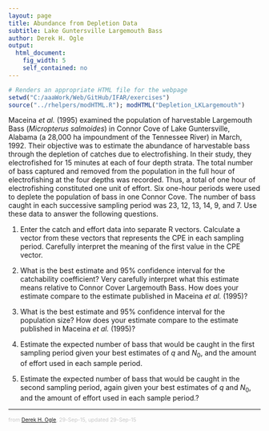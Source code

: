 ```yaml
---
layout: page
title: Abundance from Depletion Data
subtitle: Lake Guntersville Largemouth Bass
author: Derek H. Ogle
output: 
  html_document: 
    fig_width: 5
    self_contained: no
---
```

```r
# Renders an appropriate HTML file for the webpage
setwd("C:/aaaWork/Web/GitHub/IFAR/exercises")
source("../rhelpers/modHTML.R"); modHTML("Depletion_LKLargemouth")
```

<style type="text/css">
ol ol { list-style-type: lower-alpha; }
</style>

Maceina *et al.* (1995) examined the population of harvestable Largemouth Bass (*Micropterus salmoides*) in Connor Cove of Lake Guntersville, Alabama (a 28,000 ha impoundment of the Tennessee River) in March, 1992.  Their objective was to estimate the abundance of harvestable bass through the depletion of catches due to electrofishing.  In their study, they electrofished for 15 minutes at each of four depth strata.  The total number of bass captured and removed from the population in the full hour of electrofishing at the four depths was recorded.  Thus, a total of one hour of electrofishing constituted one unit of effort.  Six one-hour periods were used to deplete the population of bass in one Connor Cove.  The number of bass caught in each successive sampling period was 23, 12, 13, 14, 9, and 7.  Use these data to answer the following questions.

1. Enter the catch and effort data into separate R vectors.  Calculate a vector from these vectors that represents the CPE in each sampling period.  Carefully interpret the meaning of the first value in the CPE vector.

1. What is the best estimate and 95% confidence interval for the catchability coefficient?  Very carefully interpret what this estimate means relative to Connor Cover Largemouth Bass.  How does your estimate compare to the estimate published in Maceina *et al.* (1995)?

1. What is the best estimate and 95% confidence interval for the population size?  How does your estimate compare to the estimate published in Maceina *et al.* (1995)?

1. Estimate the expected number of bass that would be caught in the first sampling period given your best estimates of $q$ and $N_{0}$, and the amount of effort used in each sample period.

1. Estimate the expected number of bass that would be caught in the second sampling period, again given your best estimates of $q$ and $N_{0}$, and the amount of effort used in each sample period.?

---
<p style="font-size: 0.75em; color: c6c6c6;">from <a href="http://derekogle.com">Derek H. Ogle</a>, 29-Sep-15, updated 29-Sep-15</p>

